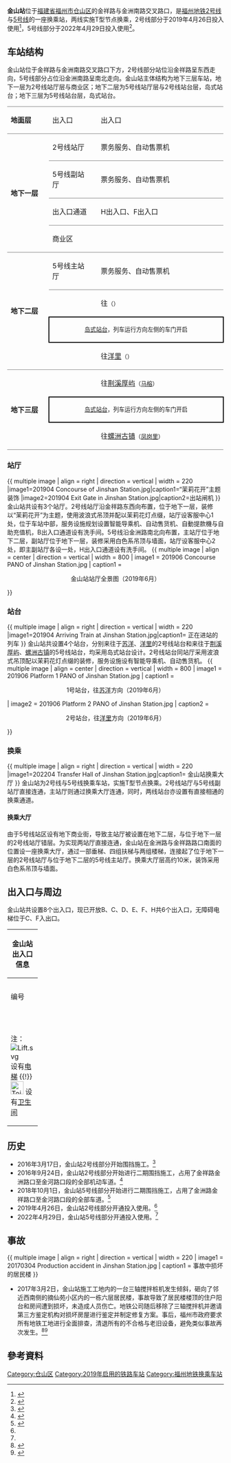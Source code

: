 {{About|福州地铁2号线的一座车站|其他同名车站|金山站}}
{{NoteTA|G1=Railway}}
{{Infobox station
| style = 
| livery = 
| linecolour = {{福州地铁颜色|2|s}}
| linecolour2 = {{福州地铁颜色|5|s}}
| name = 金山站
| eng_name = Jinshan Station
| symbol_top = 
| symbol_right = 
| image = 201904_Jinshan_Station.jpg
| caption = 金山站站名壁（2019年4月）
| alt = 金山站站名壁
| address = [[福建省|福建省]][[福州市|福州市]][[仓山区|仓山区]]金祥路金洲南路口
| coordinates = {{coord|26.0504551|N|119.2575136|E|display=inline, title|type:railwaystation}}
| operator = <!--{{rint|fuzhou|metro}}--> [[福州地铁|福州地铁]]
| line = {{plainlist|
* {{福州地铁线路名|2|full}}
* {{福州地铁线路名|5|full}}
}}
| exits = 3
| platform = {{福州地铁线路名|2|full}}：1个[[岛式站台|岛式站台]]<br />{{福州地铁线路名|5|full}}：1个[[岛式站台|岛式站台]]
| connections = <!-- 公交站：-->
| structure = 地下站
| Interchange = <!--T型换乘-->
| colour = 白色
| code = 
| opening = 
| opened = {{福州地铁线路名|2|short}}：{{Start date|2019|04|26|df=y}}<br />{{福州地铁线路名|5|short}}：{{Start date|2022|04|29|df=y}}
| closed = <!-- {{End date|YYYY|MM|DD|df=y}} -->
| services = {{Adjacent stations|system=Fuzhou Metro|line1=2|left1=洪湾|right1=金祥|line2=5|left2=马榕|right2=凤岗里}}
| route_map = 
| first = {{福州地铁线路名|2|short}}：<br /><div style="display:inline-block; text-align: left;">开往{{站|洋里}}：<br />开往{{站|苏洋}}：</div><div style="display:inline-block; text-align: right;">06:54<br />07:00</div><br />{{福州地铁线路名|5|short}}：<br /><div style="display:inline-block; text-align: left;">开往{{站|荆溪厚屿}}：<br />开往{{站|螺洲古镇}}：</div><div style="display:inline-block; text-align: right;">06:55<br />06:44</div>
| last = {{福州地铁线路名|2|short}}：<br /><div style="display:inline-block; text-align: left;">开往{{站|洋里}}：<br />开往{{站|苏洋}}：</div><div style="display:inline-block; text-align: right;">23:24<br />23:30</div><br />{{福州地铁线路名|5|short}}：<br /><div style="display:inline-block; text-align: left;">开往{{站|荆溪厚屿}}：<br />开往{{站|螺洲古镇}}：</div><div style="display:inline-block; text-align: right;">23:25<br />23:14</div>
}}
'''金山站'''位于[[福建省|福建省]][[福州市|福州市]][[仓山区|仓山区]]的金祥路与金洲南路交叉路口，是[[福州地铁|福州地铁]][[福州地铁2号线|2号线]]与[[福州地铁5号线|5号线]]的一座换乘站，两线实施T型节点换乘，2号线部分于2019年4月26日投入使用<ref name=":02">{{Cite web|title=福州地铁2号线正式开通试运营-中新网|url=http://www.chinanews.com/tp/2019/04-26/8821198.shtml|work=www.chinanews.com|accessdate=2019-04-26|archive-date=2019-04-26|archive-url=https://web.archive.org/web/20190426090412/http://www.chinanews.com/tp/2019/04-26/8821198.shtml|dead-url=no}}</ref>，5号线部分于2022年4月29日投入使用<ref name=":0">{{Cite web|title=“快发！”29日开通！福州地铁5号线来了！|url=http://news.fznews.com.cn/fzxw/20220428/1QNTZ4Xhr2.shtml|author=林榕昇|date=2022-04-28|publisher=福州新闻网}}</ref>。

==车站结构==
金山站位于金祥路与金洲南路交叉路口下方，2号线部分站位沿金祥路呈东西走向，5号线部分占位沿金洲南路呈南北走向。金山站主体结构为地下三层车站，地下一层为2号线站厅层与商业区；地下二层为5号线站厅层与2号线站台层，岛式站台；地下三层为5号线站台层，岛式站台。
{|cellspacing=0 cellpadding=3
|-
|style="border-top:solid 1px gray;border-bottom:solid 1px gray;" valign=top width=100|'''地面层'''
|style="border-top:solid 1px gray;border-bottom:solid 1px gray;" valign=top width=100|出入口
|style="border-top:solid 1px gray;border-bottom:solid 1px gray;" valign=top|
|style="border-top:solid 1px gray;border-bottom:solid 1px gray;" valign=top width=350|出入口
|-
|style="border-bottom:solid 1px gray;" rowspan=4 valign=top|'''地下一层'''
|style="border-bottom:solid 1px gray;" valign=top|2号线站厅
|style="border-bottom:solid 1px gray;" valign=top|
|style="border-bottom:solid 1px gray;" valign=top|票务服务、自动售票机
|-
| style="border-bottom:solid 1px gray;" valign="top" |5号线副站厅
| style="border-bottom:solid 1px gray;" valign="top" |
| style="border-bottom:solid 1px gray;" valign="top" |票务服务、自动售票机
|-
|style="border-bottom:solid 1px gray;" valign=top|出入口通道
|style="border-bottom:solid 1px gray;" valign=top|
|style="border-bottom:solid 1px gray;" valign=top|H出入口、F出入口
|-
|style="border-bottom:solid 1px gray;" valign=top|商业区
|style="border-bottom:solid 1px gray;" valign=top|
|style="border-bottom:solid 1px gray;" valign=top|
|-
|style="border-bottom:solid 1px gray;" rowspan=4 valign=top|'''地下二层'''
| style="border-bottom:solid 1px gray;" valign="top" |5号线主站厅
| style="border-bottom:solid 1px gray;" valign="top" |
| style="border-bottom:solid 1px gray;" valign="top" |票务服务、自动售票机
|-
|{{福州地铁站台编号|L2|1}}
|{{arrow|L}}
|{{福州地铁线路名|2|long}} 往{{站|苏洋}}<small>（{{站|洪湾}}）</small>
|-
|colspan="3" style="border-right:solid 2px black;border-left:solid 2px black;border-top:solid 2px black;border-bottom:solid 2px black;" |<center><small>[[岛式站台|岛式站台]]，列车运行方向左侧的车门开启</small></center>
|-
|style="border-bottom:solid 1px gray;"|{{福州地铁站台编号|L2|2}}
|style="border-bottom:solid 1px gray;"|
|style="border-bottom:solid 1px gray;" |{{福州地铁线路名|2|long}} 往[[洋里站_(福州)|洋里]]<small>（{{站|金祥}}）</small> {{arrow|R}} 
|-
|style="border-bottom:solid 1px gray;" rowspan=3 valign=top|'''地下三层'''
|{{福州地铁站台编号|L5|3}}
|{{arrow|L}}
|{{福州地铁线路名|5|long}} 往[[荆溪厚屿站|荆溪厚屿]]<small>（[[马榕站|马榕]]）</small>
|-
|colspan="3" style="border-right:solid 2px black;border-left:solid 2px black;border-top:solid 2px black;border-bottom:solid 2px black;" |<center><small>[[岛式站台|岛式站台]]，列车运行方向左侧的车门开启</small></center>
|-
|style="border-bottom:solid 1px gray;"|{{福州地铁站台编号|L5|4}}
|style="border-bottom:solid 1px gray;"|
|style="border-bottom:solid 1px gray;"|{{福州地铁线路名|5|long}} 往[[螺洲古镇站|螺洲古镇]]<small>（[[凤岗里站|凤岗里]]）</small> {{arrow|R}} 
|}
=== 站厅 ===
{{ multiple image | align = right | direction = vertical | width = 220
|image1=201904 Concourse of Jinshan Station.jpg|caption1=“茉莉花开”主题装饰
|image2=201904 Exit Gate in Jinshan Station.jpg|caption2=出站闸机
}}
金山站共设有3个站厅。2号线站厅沿金祥路东西向布置，位于地下一层，装修以“茉莉花开”为主题，使用波浪式吊顶并配以茉莉花灯点缀，站厅设客服中心1处，位于车站中部，服务设施规划设置智能导乘机、自动售货机、自動提款機与自助充值机，B出入口通道设有洗手间。5号线沿金洲路南北向布置，主站厅位于地下二层，副站厅位于地下一层，装修采用白色系吊顶与墙面，站厅设客服中心2处，即主副站厅各设一处，H出入口通道设有洗手间。
{{ multiple image | align = center | direction = vertical | width = 800
| image1 = 201906 Concourse PANO of Jinshan Station.jpg | caption1 = <center>金山站站厅全景图（2019年6月）</center>
}}

=== 站台 ===
{{ multiple image | align = right | direction = vertical | width = 220
|image1=201904 Arriving Train at Jinshan Station.jpg|caption1= 正在进站的列车
}}
金山站共设置4个站台，分别来往于[[苏洋站|苏洋]]、[[洋里站_(福州)|洋里]]的2号线站台和来往于[[荆溪厚屿站|荆溪厚屿]]、[[螺洲古镇站|螺洲古镇]]的5号线站台，均采用岛式站台设计。2号线站台同站厅采用波浪式吊顶配以茉莉花灯点缀的装修，服务设施设有智能导乘机、自动售货机。
{{ multiple image | align = center | direction = vertical | width = 800
| image1 = 201906 Platform 1 PANO of Jinshan Station.jpg | caption1 = <center>1号站台，往[[苏洋站|苏洋]]方向（2019年6月）</center>
| image2 = 201906 Platform 2 PANO of Jinshan Station.jpg | caption2 = <center>2号站台，往[[洋里站_(福州)|洋里]]方向（2019年6月）</center>
}}

=== 换乘 ===
{{ multiple image | align = right | direction = vertical | width = 220
|image1=202204 Transfer Hall of Jinshan Station.jpg|caption1= 金山站换乘大厅
}}
金山站为2号线与5号线换乘车站，实施T型节点换乘。2号线站厅与5号线副站厅直接连通，主站厅则通过换乘大厅连通，同时，两线站台亦设置有直接相通的换乘通道。

==== 换乘大厅 ====
由于5号线站区设有地下商业街，导致主站厅被设置在地下二层，与位于地下一层的2号线站厅错层。为实现两站厅直接连通，金山站在金洲路与金祥路路口南面的位置设一座换乘大厅，通过一部垂梯、四组扶梯与两组楼梯，连接起了位于地下一层的2号线站厅与位于地下二层的5号线主站厅。换乘大厅层高约10米，装饰采用白色系吊顶与墙面。

== 出入口与周边 ==
金山站共设置8个出入口，现已开放B、C、D、E、F、H共6个出入口，无障碍电梯位于C、F入出口。
{|class="wikitable" width="56%"|
! colspan="4" |金山站出入口信息
|-
| align="center" bgcolor="{{福州地铁颜色|2}}" colspan="4" |
|-
| align="center" bgcolor="{{福州地铁颜色|5}}" colspan="4" |
|-
! style="width:40px" | 编号
! style="width:70px" | 设施
! style="width:210px" | 位置
! style="width:210px" | 接驳交通
|-
| align="center"  | {{港鐵出口|B|}} ||[[File:Toilet_Of_FZM.svg|30x30px]]
| <center>金祥路与金洲南路路口西北角</center>  ||[[File:Paris_Bus_icon.svg|18px]] 金祥路口(后曹村)
|-
| align="center"  | {{港鐵出口|C}} ||[[File:Lift.svg|alt=]]
| <center>金祥路与金洲南路路口西南角</center>  ||[[File:Paris_Bus_icon.svg|18px]] 金祥路口(后曹村)
|-
| align="center"  | {{港鐵出口|D}} || || <center>金祥路与金洲南路路口东南角</center> ||[[File:Paris_Bus_icon.svg|18px]] 金祥金洲路口
|-
| align="center"  | {{港鐵出口|E}} || || <center>金洲南路东侧</center> ||
|-
| align="center"  | {{港鐵出口|F}} || [[File:Lift.svg|alt=]] || <center>金洲南路西侧</center> ||
|-
| align="center"  | {{港鐵出口|H}} || || <center>金洲南路东侧</center> ||
|-
| bgcolor="#eeeeee" colspan="4" | 注：[[File:Lift.svg|alt=]] 设有[[电梯|电梯]] {{!}} [[File:Toilet_Of_FZM.svg|30x30px]] 设有[[卫生间|卫生间]]
|}

==历史==
* 2016年3月17日，金山站2号线部分开始围挡施工。<ref name="0;">{{Cite web |url=http://fj.sina.com.cn/news/2016-03-17/detail-ifxqnski7681748.shtml |title=福州地铁2号线金山站今晚开始围挡 围挡时间3个月 |access-date=2016-08-11 |archive-date=2016-09-27 |archive-url=https://web.archive.org/web/20160927005602/http://fj.sina.com.cn/news/2016-03-17/detail-ifxqnski7681748.shtml |dead-url=no }}</ref>
* 2016年9月24日，金山站2号线部分开始进行二期围挡施工，占用了金祥路金洲路口至金河路口段的全部机动车道。<ref>{{Cite web |url=http://news.gmw.cn/newspaper/2016-09/23/content_116428671.htm |title=地铁2号线金山站明起实施二期围挡 |access-date=2016-09-24 |archive-date=2016-09-25 |archive-url=https://web.archive.org/web/20160925014651/http://news.gmw.cn/newspaper/2016-09/23/content_116428671.htm |dead-url=no }}</ref>
*2018年10月1日，金山站5号线部分开始进行二期围挡施工，占用了金洲路金祥路口至金河路口段的全部车道。<ref>{{Cite web|title=优质资讯推荐_腾讯网|url=https://new.qq.com/omn/20180929/20180929A13CM500|work=new.qq.com|accessdate=2019-03-23|archive-date=2019-03-23|archive-url=https://web.archive.org/web/20190323072125/https://new.qq.com/omn/20180929/20180929A13CM500|dead-url=no}}</ref>
*2019年4月26日，金山站2号线部分开通投入使用。<ref name=":02" />
*2022年4月29日，金山站5号线部分开通投入使用。<ref name=":0" />

==事故==
{{ multiple image | align = right | direction = vertical | width = 220
| image1 =  20170304 Production accident in Jinshan Station.jpg | caption1 = 事故中损坏的居民楼
}}
* 2017年3月2日，金山站施工工地内的一台三轴搅拌桩机发生倾斜，砸向了邻近西南侧的摘仙苑小区内的一栋六层居民楼，事故导致了居民楼楼顶的住户阳台和房间遭到损坏，未造成人员伤亡。地铁公司随后移除了三轴搅拌机并邀请第三方鉴定机构对损坏房屋进行鉴定并制定修复方案。事后，福州市政府要求所有地铁工地进行全面排查，清退所有的不合格与老旧设备，避免类似事故再次发生。<ref>{{cite web|title=关于地铁2号线金山站三轴搅拌桩机倾倒后续情况的说明|url=http://fzmtr.com/frmDetailPage.aspx?key=92ce3da80aa94aeaa74810b499c66aa6|publisher=福州地铁|accessdate=2017-03-03|archive-url=https://web.archive.org/web/20170304113637/http://fzmtr.com/frmDetailPage.aspx?key=92ce3da80aa94aeaa74810b499c66aa6|archive-date=2017-03-04|dead-url=yes}}</ref><ref>{{cite news|title=地铁2号线金山站三轴搅拌桩机倾倒已转移|url=http://www.hxnews.com/news/fj/fz/201703/03/1171023.shtml|accessdate=2017-03-03|publisher=海峡网|date=2017-03-03|archive-date=2017-03-04|archive-url=https://web.archive.org/web/20170304035432/http://www.hxnews.com/news/fj/fz/201703/03/1171023.shtml|dead-url=no}}</ref>

== 參考資料 ==
{{reflist}}
{{福州地铁2号线}}{{福州地铁5号线}}

[[Category:仓山区|Category:仓山区]]
[[Category:2019年启用的铁路车站|Category:2019年启用的铁路车站]]
[[Category:福州地铁换乘车站|Category:福州地铁换乘车站]]